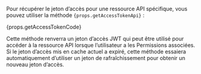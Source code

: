 Pour récupérer le jeton d’accès pour une ressource API spécifique, vous pouvez utiliser la méthode <code>{props.getAccessTokenApi}</code> :

{props.getAccessTokenCode}

Cette méthode renverra un jeton d’accès JWT qui peut être utilisé pour accéder à la ressource API lorsque l’utilisateur a les Permissions associées. Si le jeton d’accès mis en cache actuel a expiré, cette méthode essaiera automatiquement d’utiliser un jeton de rafraîchissement pour obtenir un nouveau jeton d’accès.
